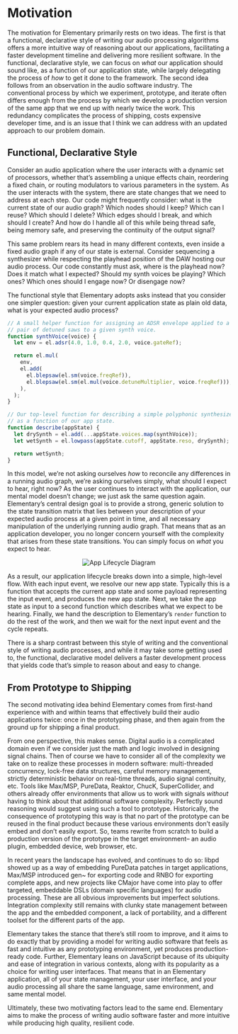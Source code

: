 # Motivation

The motivation for Elementary primarily rests on two ideas. The first is that a
functional, declarative style of writing our audio processing algorithms offers
a more intuitive way of reasoning about our applications, facilitating a faster
development timeline and delivering more resilient software. In the functional,
declarative style, we can focus on *what* our application should sound like, as
a function of our application state, while largely delegating the process of
*how* to get it done to the framework. The second idea follows from an
observation in the audio software industry. The conventional process by which
we experiment, prototype, and iterate often differs enough from the process by
which we develop a production version of the same app that we end up with
nearly twice the work. This redundancy complicates the process of
shipping, costs expensive developer time, and is an issue that I think we can
address with an updated approach to our problem domain.

## Functional, Declarative Style

Consider an audio application where the user interacts with a dynamic set of
processors, whether that’s assembling a unique effects chain, reordering a
fixed chain, or routing modulators to various parameters in the system. As the
user interacts with the system, there are state changes that we need to address
at each step. Our code might frequently consider: what is the current state of
our audio graph? Which nodes should I keep? Which can I reuse? Which should I
delete? Which edges should I break, and which should I create? And how do I
handle all of this while being thread safe, being memory safe, and preserving
the continuity of the output signal?

This same problem rears its head in many different contexts, even inside a
fixed audio graph if any of our state is external. Consider sequencing a
synthesizer while respecting the playhead position of the DAW hosting our audio
process. Our code constantly must ask, where is the playhead now? Does it match
what I expected? Should my synth voices be playing? Which ones? Which ones
should I engage now? Or disengage now?

The functional style that Elementary adopts asks instead that you consider one
simpler question: given your current application state as plain old data, what
is your expected audio process?

```jsx
// A small helper function for assigning an ADSR envelope applied to a
// pair of detuned saws to a given synth voice.
function synthVoice(voice) {
  let env = el.adsr(4.0, 1.0, 0.4, 2.0, voice.gateRef);

  return el.mul(
    env,
    el.add(
      el.blepsaw(el.sm(voice.freqRef)),
      el.blepsaw(el.sm(el.mul(voice.detuneMultiplier, voice.freqRef))),
    ),
  );
}

// Our top-level function for describing a simple polyphonic synthesizer
// as a function of our app state.
function describe(appState) {
  let drySynth = el.add(...appState.voices.map(synthVoice));
  let wetSynth = el.lowpass(appState.cutoff, appState.reso, drySynth);

  return wetSynth;
}
```

In this model, we’re not asking ourselves *how* to reconcile any differences in
a running audio graph, we’re asking ourselves simply, what should I expect to
hear, right now? As the user continues to interact with the application, our
mental model doesn’t change; we just ask the same question again. Elementary’s
central design goal is to provide a strong, generic solution to the state
transition matrix that lies between your description of your expected audio
process at a given point in time, and all necessary manipulation of the
underlying running audio graph. That means that as an application developer,
you no longer concern yourself with the complexity that arises from these
state transitions. You can simply focus on *what* you expect to hear.

<center>
  <img src="/img/motivation/ElemFlux.svg" alt="App Lifecycle Diagram" class="bg-white rounded-xl" />
</center>

As a result, our application lifecycle breaks down into a simple, high-level
flow. With each input event, we resolve our new app state. Typically this is a
function that accepts the current app state and some payload representing the
input event, and produces the new app state. Next, we take the app state as
input to a second function which describes what we expect to be hearing.
Finally, we hand the description to Elementary’s `render` function to do the
rest of the work, and then we wait for the next input event and the cycle
repeats.

There is a sharp contrast between this style of writing and the conventional
style of writing audio processes, and while it may take some getting used to,
the functional, declarative model delivers a faster development process that
yields code that’s simple to reason about and easy to change.

## From Prototype to Shipping

The second motivating idea behind Elementary comes from first-hand experience
with and within teams that effectively build their audio applications twice:
once in the prototyping phase, and then again from the ground up for shipping a
final product.

From one perspective, this makes sense. Digital audio is a complicated domain
even if we consider just the math and logic involved in designing signal
chains. Then of course we have to consider all of the complexity we take on to
realize these processes in modern software: multi-threaded concurrency,
lock-free data structures, careful memory management, strictly deterministic
behavior on real-time threads, audio signal continuity, etc. Tools like
Max/MSP, PureData, Reaktor, ChucK, SuperCollider, and others already offer
environments that allow us to work with signals *without* having to think about
that additional software complexity. Perfectly sound reasoning would suggest
using such a tool to prototype. Historically, the consequence of prototyping
this way is that no part of the prototype can be reused in the final product
because these various environments don’t easily embed and don’t easily export.
So, teams rewrite from scratch to build a production version of the prototype
in the target environment– an audio plugin, embedded device, web browser, etc.

In recent years the landscape has evolved, and continues to do so: libpd showed
up as a way of embedding PureData patches in target applications, Max/MSP
introduced gen~ for exporting code and RNBO for exporting complete apps, and
new projects like CMajor have come into play to offer targeted, embeddable DSLs
(domain specific languages) for audio processing. These are all obvious
improvements but imperfect solutions. Integration complexity still remains with
clunky state management between the app and the embedded component, a lack of
portability, and a different toolset for the different parts of the app.

Elementary takes the stance that there’s still room to improve, and it aims to
do exactly that by providing a model for writing audio software that feels as
fast and intuitive as any prototyping environment, yet produces
production-ready code. Further, Elementary leans on JavaScript because of its
ubiquity and ease of integration in various contexts, along with its popularity
as a choice for writing user interfaces. That means that in an Elementary
application, all of your state management, your user interface, and your audio
processing all share the same language, same environment, and same mental
model.

Ultimately, these two motivating factors lead to the same end. Elementary aims
to make the process of writing audio software faster and more intuitive while
producing high quality, resilient code.
